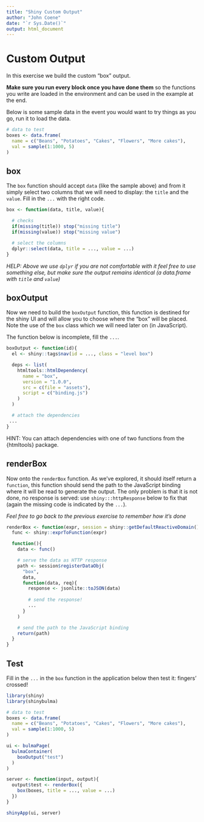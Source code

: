 ```yaml
---
title: "Shiny Custom Output"
author: "John Coene"
date: "`r Sys.Date()`"
output: html_document
---
```


# Custom Output

In this exercise we build the custom "box" output.

__Make sure you run every block once you have done them__ so the functions you write are loaded in the environment and can be used in the example at the end.

Below is some sample data in the event you would want to try things as you go, run it to load the data.

```r
# data to test
boxes <- data.frame(
  name = c("Beans", "Potatoes", "Cakes", "Flowers", "More cakes"),
  val = sample(1:1000, 5)
)
```

## box

The `box` function should accept `data` (like the sample above) and from it simply select two columns that we will need to display: the `title` and the `value`. Fill in the `...` with the right code.

```r
box <- function(data, title, value){

  # checks
  if(missing(title)) stop("missing title")
  if(missing(value)) stop("missing value")

  # select the columns
  dplyr::select(data, title = ..., value = ...)
}
```

_HELP: Above we use `dplyr` if you are not comfortable with it feel free to use something else, but make sure the output remains identical (a data.frame with `title` and `value`)_

## boxOutput

Now we need to build the `boxOutput` function, this function is destined for the shiny UI and will allow you to choose where the "box" will be placed. Note the use of the `box` class which we will need later on (in JavaScript).

The function below is incomplete, fill the `...`.

```r
boxOutput <- function(id){
  el <- shiny::tags$nav(id = ..., class = "level box")

  deps <- list(
    htmltools::htmlDependency(
      name = "box",
      version = "1.0.0",
      src = c(file = "assets"),
      script = c("binding.js")
    )
  )

  # attach the dependencies
 ...
}
```

HINT: You can attach dependencies with one of two functions from the {htmltools} package.

## renderBox

Now onto the `renderBox` function. As we've explored, it should itself return a `function`, this function should send the path to the JavaScript binding where it will be read to generate the output. The only problem is that it is not done, no response is served: use `shiny:::httpResponse` below to fix that (again the missing code is indicated by the `...`).

_Feel free to go back to the previous exercise to remember how it's done_

```r
renderBox <- function(expr, session = shiny::getDefaultReactiveDomain()) {
  func <- shiny::exprToFunction(expr)

  function(){
    data <- func()

    # serve the data as HTTP response
    path <- session$registerDataObj(
      "box", 
      data, 
      function(data, req){
        response <- jsonlite::toJSON(data)
        
        # send the response!
        ...
      }
    )

    # send the path to the JavaScript binding
    return(path)
  }
}
```

## Test

Fill in the `...` in the `box` function in the application below then test it: fingers' crossed!

```r
library(shiny)
library(shinybulma)

# data to test
boxes <- data.frame(
  name = c("Beans", "Potatoes", "Cakes", "Flowers", "More cakes"),
  val = sample(1:1000, 5)
)

ui <- bulmaPage(
  bulmaContainer(
    boxOutput("test")
  )
)

server <- function(input, output){
  output$test <- renderBox({
    box(boxes, title = ..., value = ...)
  })
}

shinyApp(ui, server)
```
